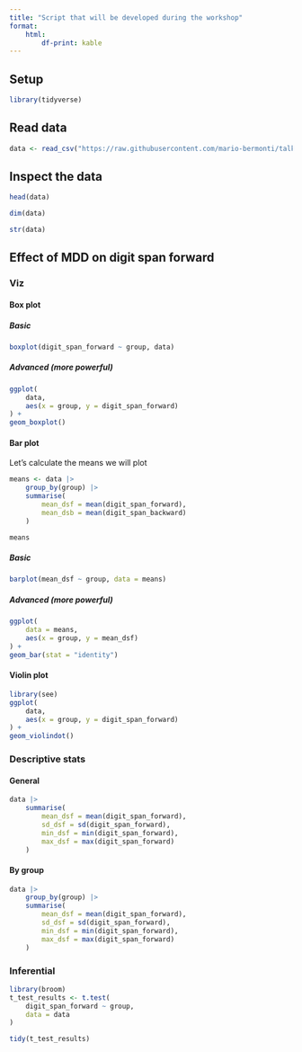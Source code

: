 ```yaml
---
title: "Script that will be developed during the workshop"
format: 
    html:
        df-print: kable
---
```


## Setup

```r
library(tidyverse)
```

## Read data

```r
data <- read_csv("https://raw.githubusercontent.com/mario-bermonti/talks/refs/heads/main/intro_r_cognition/data.csv")
```

## Inspect the data

```r
head(data)
```

```r
dim(data)
```

```r
str(data)
```

## Effect of MDD on digit span forward

### Viz

#### Box plot

##### Basic 
```r
boxplot(digit_span_forward ~ group, data)
```

##### Advanced (more powerful)
```r
ggplot(
    data,
    aes(x = group, y = digit_span_forward)
) +
geom_boxplot()
```

#### Bar plot


Let's calculate the means we will plot

```r
means <- data |>
    group_by(group) |>
    summarise(
        mean_dsf = mean(digit_span_forward),
        mean_dsb = mean(digit_span_backward)
    )

means
```

##### Basic

```r
barplot(mean_dsf ~ group, data = means)
```

##### Advanced (more powerful)

```r
ggplot(
    data = means,
    aes(x = group, y = mean_dsf)
) + 
geom_bar(stat = "identity")
```

#### Violin plot

```r
library(see)
ggplot(
    data,
    aes(x = group, y = digit_span_forward)
) + 
geom_violindot()
```

### Descriptive stats

#### General

```r
data |>
    summarise(
        mean_dsf = mean(digit_span_forward),
        sd_dsf = sd(digit_span_forward),
        min_dsf = min(digit_span_forward),
        max_dsf = max(digit_span_forward)
    )
```

#### By group

```r
data |>
    group_by(group) |>
    summarise(
        mean_dsf = mean(digit_span_forward),
        sd_dsf = sd(digit_span_forward),
        min_dsf = min(digit_span_forward),
        max_dsf = max(digit_span_forward)
    )
```

### Inferential

```r
library(broom)
t_test_results <- t.test(
    digit_span_forward ~ group,
    data = data
)

tidy(t_test_results)
```
